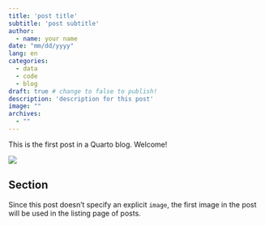 ```yaml
---
title: 'post title'
subtitle: 'post subtitle'
author:
  - name: your name
date: "mm/dd/yyyy"
lang: en
categories:
  - data
  - code
  - blog
draft: true # change to false to publish!
description: 'description for this post'
image: ""
archives:
  - ""
---
```


This is the first post in a Quarto blog. Welcome!

![](thumbnail.jpg)

## Section

Since this post doesn't specify an explicit `image`, the first image in the post will be used in the listing page of posts.
